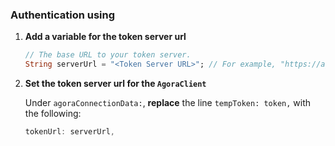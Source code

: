 <PlatformWrapper platform="flutter">

### Authentication using <Vg k="UIK" />

1. **Add a variable for the token server url**

    ```dart
    // The base URL to your token server.
    String serverUrl = "<Token Server URL>"; // For example, "https://agora-token-service-production-92ff.up.railway.app"
    ```

1. **Set the token server url for the `AgoraClient`**

    Under `agoraConnectionData:`, **replace** the line `tempToken: token,` with the following:

    ```dart
    tokenUrl: serverUrl,
    ```

</PlatformWrapper>
